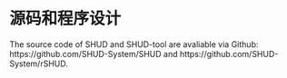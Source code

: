 
# 源码和程序设计 {#sourcecode}

The source code of SHUD and SHUD-tool are avaliable via Github: https://github.com/SHUD-System/SHUD and https://github.com/SHUD-System/rSHUD.


